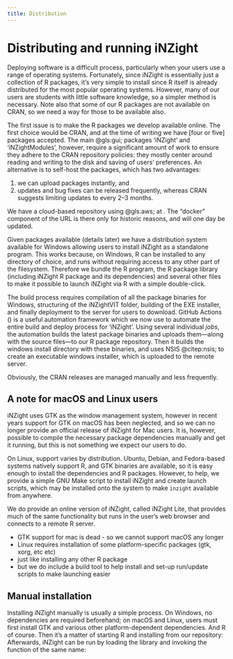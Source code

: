 ```yaml
---
title: Distribution
---
```


# Distributing and running iNZight

Deploying software is a difficult process, particularly when your users use a range of operating systems. Fortunately, since iNZight is essentially just a collection of R packages, it's very simple to install since R itself is already distributed for the most popular operating systems. However, many of our users are students with little software knowledge, so a simpler method is necessary. Note also that some of our R packages are not available on CRAN, so we need a way for those to be available also.


The first issue is to make the R packages we develop available online. The first choice would be CRAN, and at the time of writing we have [four or five] packages accepted. The main @gls:gui; packages 'iNZight' and 'iNZightModules', however, require a significant amount of work to ensure they adhere to the CRAN repository policies: they mostly center around reading and writing to the disk and saving of users' preferences. An alternative is to self-host the packages, which has two advantages:

1. we can upload packages instantly, and
2. updates and bug fixes can be released frequently, whereas CRAN suggests limiting updates to every 2--3 months.

We have a cloud-based repository using @gls:aws; at \url{https://r.docker.stat.auckland.ac.nz}. The "docker" component of the URL is there only for historic reasons, and will one day be updated. 


Given packages available (details later) we have a distribution system available for Windows allowing users to install iNZight as a standalone program. This works because, on Windows, R can be installed to any directory of choice, and runs without requiring access to any other part of the filesystem. Therefore we bundle the R program, the R package library (including iNZight R package and its dependencies) and several other files to make it possible to launch iNZight via R with a simple double-click.

The build process requires compilation of all the package binaries for Windows, structuring of the iNZightVIT folder, building of the EXE installer, and finally deployment to the server for users to download. GitHub Actions (\url{https://github.com/features/actions}) is a useful automation framework which we now use to automate the entire build and deploy process for 'iNZight'. Using several individual *jobs*, the automation builds the latest package binaries and uploads them---along with the source files---to our R package repository. Then it builds the windows install directory with these binaries, and uses NSIS @citep:nsis; to create an executable windows installer, which is uploaded to the remote server.

Obviously, the CRAN releases are managed manually and less frequently.

<!--
* \checkmark effectively just a collection of R packages (our own, plus many dependencies)
* \checkmark some on CRAN, others are self-hosted (so windows binaries *are* available)
* \checkmark most users are new to statistics/data science, most don't know much/anything about R/computing/programming -> we ship an *all-in-one* installer for Windows
    * single directory containing R, iNZight library
    * plus shortcuts to launch R and auto-start iNZight (using `.Rprofile`)
* \checkmark fully automated build:
    * single repository and github actions
    * builds source/binary files and uploads to our repository
    * builds installer and uploads to website (uses NSIS)
* \checkmark CRAN release is manual (obviously)
-->


## A note for macOS and Linux users

iNZight uses GTK as the window management system, however in recent years support for GTK on macOS has been neglected, and so we can no longer provide an official release of iNZight for Mac users. It is, however, possible to compile the necessary package dependencies manually and get it running, but this is not something we expect our users to do.

On Linux, support varies by distribution. Ubuntu, Debian, and Fedora-based systems natively support R, and GTK binaries are available, so it is easy enough to install the dependencies and R packages. However, to help, we provide a simple GNU Make script to install iNZight and create launch scripts, which may be installed onto the system to make `inzight` available from anywhere.

We do provide an online version of iNZight, called iNZight Lite, that provides much of the same functionality but runs in the user's web browser and connects to a remote R server. 

* \checkmark GTK support for mac is dead - so we cannot support macOS any longer
* \checkmark Linux requires installation of some platform-specific packages (gtk, xorg, etc etc)
* \checkmark just like installing any other R package
* \checkmark but we do include a build tool to help install and set-up run/update scripts to make launching easier

## Manual installation

Installing iNZight manually is usually a simple process. On Windows, no dependencies are required beforehand; on macOS and Linux, users must first install GTK and various other platform-dependent dependencies. And R of course. Then it's a matter of starting R and installing from our repository:
\begin{lstlisting}[language=R]
install.packages('iNZight', 
    dependencies = TRUE,
    repos = c('https://r.docker.stat.auckland.ac.nz', 
        'https://cran.rstudio.com'),
    Ncpus = 4L # recommended on Linux
)
\end{lstlisting}

Afterwards, iNZight can be run by loading the library and invoking the function of the same name:
\begin{lstlisting}[language=R]
library(iNZight)
iNZight()
# optionally pass a dataset directly:
iNZight(iris)
\end{lstlisting}
